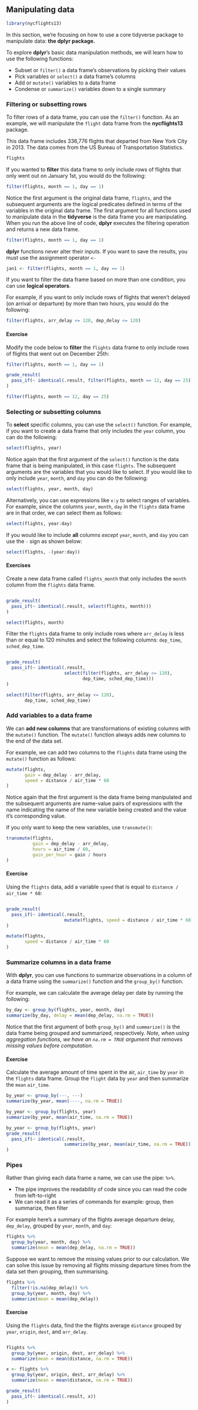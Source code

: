 ## Manipulating data

```r
library(nycflights13)
```

<!-- Adapted from Hannah's tutorial: https://github.com/hluebbering/tidyverse-manipulating-data/ -->

In this section, we’re focusing on how to use a core tidyverse package to manipulate data: **the dplyr package.**

To explore **dplyr**’s basic data manipulation methods, we will learn how to use the following functions:

* Subset or `filter()` a data frame’s observations by picking their values 
* Pick variables or `select()` a data frame’s columns
* Add or `mutate()` variables to a data frame
* Condense or `summarize()` variables down to a single summary 

### Filtering or subsetting rows

To filter rows of a data frame, you can use the `filter()` function. As an example, we will manipulate the `flight` data frame from the **nycflights13** package. 

This data frame includes 336,776 flights that departed from New York City in 2013. The data comes from the US Bureau of Transportation Statistics.

```r
flights
```

If you wanted to **filter** this data frame to only include rows of flights that only went out on January 1st, you would do the following:

```r
filter(flights, month == 1, day == 1)
```

Notice the first argument is the original data frame, `flights`, and the subsequent arguments are the logical predicates defined in terms of the variables in the original data frame. The first argument for all functions used to manipulate data in the **tidyverse** is the data frame you are manipulating. When you run the above line of code, **dplyr** executes the filtering operation and returns a new data frame. 

```r
filter(flights, month == 1, day == 1)
```


**dplyr** functions never alter their inputs. If you want to save the results, you must use the assignment operator `<-`

```r
jan1 <- filter(flights, month == 1, day == 1)
```

If you want to filter the data frame based on more than one condition, you can use **logical operators**. 

For example, if you want to only include rows of flights that weren’t delayed (on arrival or departure) by more than two hours, you would do the following:

```r
filter(flights, arr_delay <= 120, dep_delay <= 120)
```


#### Exercise

Modify the code below to **filter** the `flights` data frame to only include rows of flights that went out on December 25th:

```r
filter(flights, month == 1, day == 1)
```

```r
grade_result(
  pass_if(~ identical(.result, filter(flights, month == 12, day == 25)))
)
```

```r
filter(flights, month == 12, day == 25)
```

### Selecting or subsetting columns

To **select** specific columns, you can use the `select()` function. For example, if you want to create a data frame that only includes the `year` column, you can do the following:


```r
select(flights, year)
```


Notice again that the first argument of the `select()` function is the data frame that is being manipulated, in this case `flights`. The subsequent arguments are the variables that you would like to select. If you would like to only include `year`, `month`, and `day` you can do the following:

```r
select(flights, year, month, day)
```

Alternatively, you can use expressions like `x:y` to select ranges of variables. For example, since the columns `year`, `month`, `day` in the `flights` data frame are in that order, we can select them as follows:

```r
select(flights, year:day)
```

If you would like to include **all** columns _except_ `year`, `month`, and `day` you can use the `-` sign as shown below:

```r
select(flights, -(year:day))
```


#### Exercises

Create a new data frame called `flights_month` that only includes the `month` column from the `flights` data frame.

```r

```

```r
grade_result(
  pass_if(~ identical(.result, select(flights, month)))
)
```

```r
select(flights, month)
```



Filter the `flights` data frame to only include rows where `arr_delay` is less than or equal to 120 minutes and select the following columns: `dep_time`, `sched_dep_time`.

```r

```

```r
grade_result(
  pass_if(~ identical(.result, 
                      select(filter(flights, arr_delay <= 120),
                             dep_time, sched_dep_time)))
)
```

```r
select(filter(flights, arr_delay <= 120),
       dep_time, sched_dep_time)
```


### Add variables to a data frame

We can **add new columns** that are transformations of existing columns with the `mutate()` function. The `mutate()` function always adds new columns to the end of the data set. 

For example, we can add two columns to the `flights` data frame using the `mutate()` function as follows:

```r
mutate(flights,
       gain = dep_delay - arr_delay,
       speed = distance / air_time * 60
)
```

Notice again that the first argument is the data frame being manipulated and the subsequent arguments are name-value pairs of expressions with the name indicating the name of the new variable being created and the value it's corresponding value.

If you only want to keep the new variables, use `transmute()`:

```r
transmute(flights,
          gain = dep_delay - arr_delay,
          hours = air_time / 60,
          gain_per_hour = gain / hours
)
```


#### Exercise

Using the `flights` data, add a variable `speed` that is equal to `distance / air_time * 60`:


```r

```


```r
grade_result(
  pass_if(~ identical(.result, 
                      mutate(flights, speed = distance / air_time * 60)))
)
```


```r
mutate(flights,
       speed = distance / air_time * 60
)
```

### Summarize columns in a data frame

With **dplyr**, you can use functions to summarize observations in a column of a data frame using the `summarize()` function and the `group_by()` function.

For example, we can calculate the average delay per date by running the following:

```r
by_day <- group_by(flights, year, month, day)
summarize(by_day, delay = mean(dep_delay, na.rm = TRUE))
```

Notice that the first argument of both `group_by()` and `summarize()` is the data frame being grouped and summarized, respectively. _Note, when using aggregation functions, we have an `na.rm = TRUE` argument that removes missing values before computation._

#### Exercise

Calculate the average amount of time spent in the air, `air_time` by `year` in the `flights` data frame. Group the `flight` data by `year` and then summarize the `mean` `air_time`.

```r
by_year <- group_by(---, ---)
summarize(by_year, mean(----, na.rm = TRUE))
```

```r
by_year <- group_by(flights, year)
summarize(by_year, mean(air_time, na.rm = TRUE))
```

```r
by_year <- group_by(flights, year)
grade_result(
  pass_if(~ identical(.result, 
                      summarize(by_year, mean(air_time, na.rm = TRUE))))
)
```

### Pipes

Rather than giving each data frame a name, we can use the pipe: `%>%`.

- The pipe improves the readability of code since you can read the code from left-to-right
- We can read it as a series of commands for example: group, then summarize, then filter

For example here's a summary of the flights average departure delay, `dep_delay`, grouped by `year`, `month`, and `day`:


```r
flights %>% 
  group_by(year, month, day) %>% 
  summarize(mean = mean(dep_delay, na.rm = TRUE))
```

Suppose we want to remove the missing values prior to our calculation. We can solve this issue by removing all flights missing departure times from the data set then grouping, then summarising.

```r
flights %>% 
  filter(!is.na(dep_delay)) %>%
  group_by(year, month, day) %>% 
  summarize(mean = mean(dep_delay))
```


#### Exercise

Using the `flights` data, find the the flights average `distance` grouped by `year`, `origin`, `dest`, and `arr_delay`.

```r

```

```r
flights %>% 
  group_by(year, origin, dest, arr_delay) %>% 
  summarize(mean = mean(distance, na.rm = TRUE))
```

```r
x <- flights %>% 
  group_by(year, origin, dest, arr_delay) %>% 
  summarize(mean = mean(distance, na.rm = TRUE))

grade_result(
  pass_if(~ identical(.result, x))
)
```
